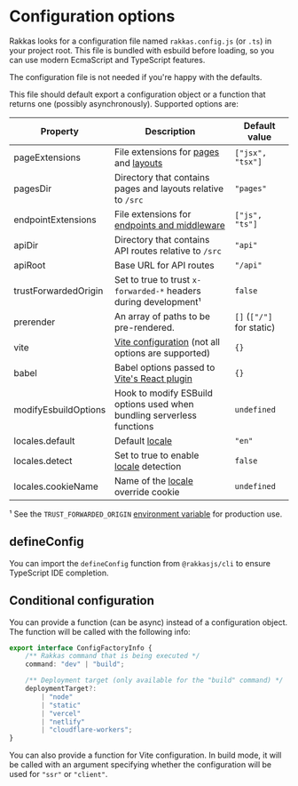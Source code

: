 # Configuration options

Rakkas looks for a configuration file named `rakkas.config.js` (or `.ts`) in your project root. This file is bundled with esbuild before loading, so you can use modern EcmaScript and TypeScript features.

The configuration file is not needed if you're happy with the defaults.

This file should default export a configuration object or a function that returns one (possibly asynchronously). Supported options are:

| Property                  | Description                                                                                                   | Default value             |
| ------------------------- | ------------------------------------------------------------------------------------------------------------- | ------------------------- |
| pageExtensions            | File extensions for [pages](./pages-and-routing) and [layouts](./layouts)                                     | `["jsx", "tsx"]`          |
| pagesDir                  | Directory that contains pages and layouts relative to `/src`                                                  | `"pages"`                 |
| endpointExtensions        | File extensions for [endpoints and middleware](./api-routes)                                                  | `["js", "ts"]`            |
| apiDir                    | Directory that contains API routes relative to `/src`                                                         | `"api"`                   |
| apiRoot                   | Base URL for API routes                                                                                       | `"/api"`                  |
| trustForwardedOrigin      | Set to true to trust `x-forwarded-*` headers during development¹                                              | `false`                   |
| prerender                 | An array of paths to be pre-rendered.                                                                         | `[]` (`["/"]` for static) |
| vite <a href="#vite" />   | [Vite configuration](https://vitejs.dev/config/) (not all options are supported)                              | `{}`                      |
| babel <a href="#babel" /> | Babel options passed to [Vite's React plugin](https://github.com/vitejs/vite/tree/main/packages/plugin-react) | `{}`                      |
| modifyEsbuildOptions      | Hook to modify ESBuild options used when bundling serverless functions                                        | `undefined`               |
| locales.default           | Default [locale](/guide/localized-routes)                                                                     | `"en"`                    |
| locales.detect            | Set to true to enable [locale](/guide/localized-routes) detection                                             | `false`                   |
| locales.cookieName        | Name of the [locale](/guide/localized-routes) override cookie                                                 | `undefined`               |

¹ See the `TRUST_FORWARDED_ORIGIN` [environment variable](./environment-variables) for production use.

## defineConfig

You can import the `defineConfig` function from `@rakkasjs/cli` to ensure TypeScript IDE completion.

## Conditional configuration

You can provide a function (can be async) instead of a configuration object. The function will be called with the following info:

```typescript
export interface ConfigFactoryInfo {
	/** Rakkas command that is being executed */
	command: "dev" | "build";

	/** Deployment target (only available for the "build" command) */
	deploymentTarget?:
		| "node"
		| "static"
		| "vercel"
		| "netlify"
		| "cloudflare-workers";
}
```

You can also provide a function for Vite configuration. In build mode, it will be called with an argument specifying whether the configuration will be used for `"ssr"` or `"client"`.
